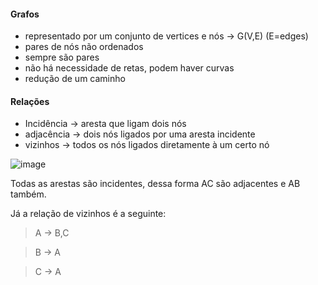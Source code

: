 






#### Grafos

-   representado por um conjunto de vertices e nós → G(V,E) (E=edges)
-   pares de nós não ordenados
-   sempre são pares
-   não há necessidade de retas, podem haver curvas
-   redução de um caminho








#### Relações

-   Incidência → aresta que ligam dois nós
-   adjacência → dois nós ligados por uma aresta incidente
-   vizinhos → todos os nós ligados diretamente à um certo nó

![image](/image/image_417.png)

Todas as arestas são incidentes, dessa forma AC são adjacentes e AB
também.

Já a relação de vizinhos é a seguinte:

> A → B,C

> B → A

> C → A


